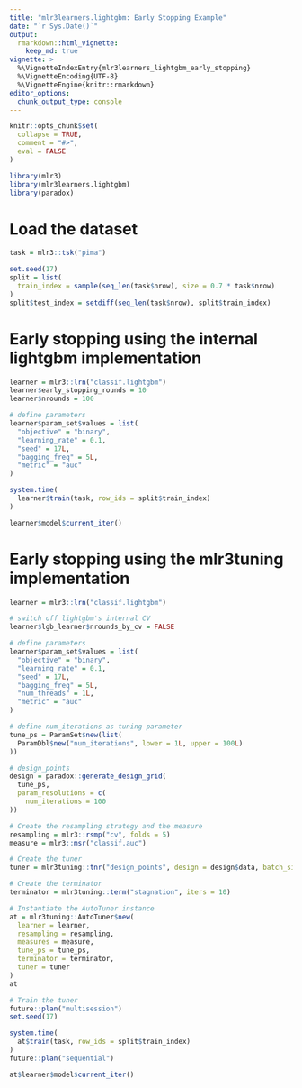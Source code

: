 ```yaml
---
title: "mlr3learners.lightgbm: Early Stopping Example"
date: "`r Sys.Date()`"
output:
  rmarkdown::html_vignette:
    keep_md: true
vignette: >
  %\VignetteIndexEntry{mlr3learners_lightgbm_early_stopping}
  %\VignetteEncoding{UTF-8}
  %\VignetteEngine{knitr::rmarkdown}
editor_options: 
  chunk_output_type: console
---
```


```r
knitr::opts_chunk$set(
  collapse = TRUE,
  comment = "#>",
  eval = FALSE
)
```

```r
library(mlr3)
library(mlr3learners.lightgbm)
library(paradox)
```

# Load the dataset 

```r
task = mlr3::tsk("pima")
```

```r
set.seed(17)
split = list(
  train_index = sample(seq_len(task$nrow), size = 0.7 * task$nrow)
)
split$test_index = setdiff(seq_len(task$nrow), split$train_index)
```

# Early stopping using the internal lightgbm implementation 

```r
learner = mlr3::lrn("classif.lightgbm")
learner$early_stopping_rounds = 10
learner$nrounds = 100

# define parameters
learner$param_set$values = list(
  "objective" = "binary",
  "learning_rate" = 0.1,
  "seed" = 17L,
  "bagging_freq" = 5L,
  "metric" = "auc"
)

system.time(
  learner$train(task, row_ids = split$train_index)
)

learner$model$current_iter()
```

# Early stopping using the mlr3tuning implementation 

```r
learner = mlr3::lrn("classif.lightgbm")

# switch off lightgbm's internal CV
learner$lgb_learner$nrounds_by_cv = FALSE

# define parameters
learner$param_set$values = list(
  "objective" = "binary",
  "learning_rate" = 0.1,
  "seed" = 17L,
  "bagging_freq" = 5L,
  "num_threads" = 1L,
  "metric" = "auc"
)

# define num_iterations as tuning parameter
tune_ps = ParamSet$new(list(
  ParamDbl$new("num_iterations", lower = 1L, upper = 100L)
))

# design_points
design = paradox::generate_design_grid(
  tune_ps,
  param_resolutions = c(
    num_iterations = 100
))

# Create the resampling strategy and the measure
resampling = mlr3::rsmp("cv", folds = 5)
measure = mlr3::msr("classif.auc")

# Create the tuner 
tuner = mlr3tuning::tnr("design_points", design = design$data, batch_size = 1)

# Create the terminator 
terminator = mlr3tuning::term("stagnation", iters = 10)

# Instantiate the AutoTuner instance 
at = mlr3tuning::AutoTuner$new(
  learner = learner,
  resampling = resampling,
  measures = measure,
  tune_ps = tune_ps,
  terminator = terminator,
  tuner = tuner
)
at

# Train the tuner 
future::plan("multisession")
set.seed(17)

system.time(
  at$train(task, row_ids = split$train_index)
)
future::plan("sequential")

at$learner$model$current_iter()
```
